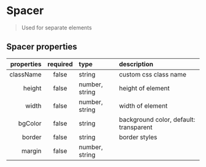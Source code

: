 
<Meta of={SpacerStories} />

# Spacer

> Used for separate elements

## Spacer properties

| properties | required | type           | description                            |
| ---------: | :------: | :------------- | :------------------------------------- |
|  className |  false   | string         | custom css class name                  |
|     height |  false   | number, string | height of element                      |
|      width |  false   | number, string | width of element                       |
|    bgColor |  false   | string         | background color, default: transparent |
|     border |  false   | string         | border styles                          |
|     margin |  false   | number, string |                                        |

<Canvas />

<Canvas />
